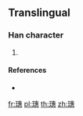 {{character info/new}}
==Translingual==

===Han character===
{{Han char|rn=96|rad=玉|as=12|sn=16|four=|canj=MGJIP}}

# {{defn|Han|sort=玉12}}

====References====
* {{Han ref|kx=0742.251|hdz=21137.031|uh=74A4|ud=29860}}

[[fr:璤]]
[[pl:璤]]
[[th:璤]]
[[zh:璤]]
